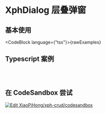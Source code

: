 
# XphDialog 层叠弹窗

## 基本使用

<CodeBlock language={"tsx"}>{rawExamples}</CodeBlock>

## Typescript 案例

<pre>
  <DemoWrapper height={"400px"}>
    <Dialog />
  </DemoWrapper>
</pre>

<IXphDialogPropsApi />

## 在 CodeSandbox 尝试

[![Edit XiaoPiHong/xph-crud/codesandbox](https://codesandbox.io/static/img/play-codesandbox.svg)](https://codesandbox.io/p/github/XiaoPiHong/xph-crud/codesandbox?embed=1&file=%2Fexamples%2Froutes%2Findex.tsx)
